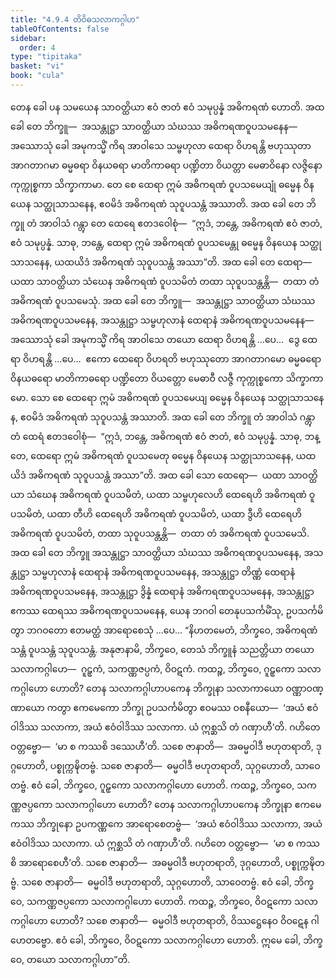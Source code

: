 ```yaml
---
title: "4.9.4 တိဝိဓသလာကဂ္ဂါဟ"
tableOfContents: false
sidebar:
  order: 4
type: "tipitaka"
basket: "vi"
book: "cula"
---
```



<DynamicBreadcrumb />

<Division number="235" book="cula" e="ch" v="4" p="227">

<Paragraph number="960" book="cula">
တေန ခေါ ပန သမယေန သာဝတ္ထိယာ ဧဝံ ဇာတံ ဧဝံ သမုပ္ပန္နံ အဓိကရဏံ ဟောတိ. အထ ခေါ တေ ဘိက္ခူ—  အသန္တုဋ္ဌာ သာဝတ္ထိယာ သံဃဿ အဓိကရဏဝူပသမနေန—  အဿောသုံ ခေါ အမုကသ္မိံ ကိရ အာဝါသေ သမ္ဗဟုလာ ထေရာ ဝိဟရန္တိ ဗဟုဿုတာ အာဂတာဂမာ ဓမ္မဓရာ ဝိနယဓရာ မာတိကာဓရာ ပဏ္ဍိတာ ဝိယတ္တာ မေဓာဝိနော လဇ္ဇိနော ကုက္ကုစ္စကာ သိက္ခာကာမာ. တေ စေ ထေရာ ဣမံ အဓိကရဏံ ဝူပသမေယျုံ ဓမ္မေန ဝိနယေန သတ္ထုသာသနေန, ဧဝမိဒံ အဓိကရဏံ သုဝူပသန္တံ အဿာတိ. အထ ခေါ တေ ဘိက္ခူ တံ အာဝါသံ ဂန္တွာ တေ ထေရေ ဧတဒဝေါစုံ—  “ဣဒံ, ဘန္တေ, အဓိကရဏံ ဧဝံ ဇာတံ, ဧဝံ သမုပ္ပန္နံ. သာဓု, ဘန္တေ, ထေရာ ဣမံ အဓိကရဏံ ဝူပသမေန္တု ဓမ္မေန ဝိနယေန သတ္ထုသာသနေန, ယထယိဒံ အဓိကရဏံ သုဝူပသန္တံ အဿာ”တိ. အထ ခေါ တေ ထေရာ—  ယထာ သာဝတ္ထိယာ သံဃေန အဓိကရဏံ ဝူပသမိတံ တထာ သုဝူပသန္တန္တိ—  တထာ တံ အဓိကရဏံ ဝူပသမေသုံ.
</Paragraph>

<Paragraph number="961" book="cula">
အထ ခေါ တေ ဘိက္ခူ—  အသန္တုဋ္ဌာ သာဝတ္ထိယာ သံဃဿ အဓိကရဏဝူပသမနေန, အသန္တုဋ္ဌာ သမ္ဗဟုလာနံ ထေရာနံ အဓိကရဏဝူပသမနေန—  အဿောသုံ ခေါ အမုကသ္မိံ ကိရ အာဝါသေ တယော ထေရာ ဝိဟရန္တိ …ပေ…  ဒွေ ထေရာ ဝိဟရန္တိ …ပေ…  ဧကော ထေရော ဝိဟရတိ ဗဟုဿုတော အာဂတာဂမော ဓမ္မဓရော ဝိနယဓရော မာတိကာဓရော ပဏ္ဍိတော ဝိယတ္တော မေဓာဝီ လဇ္ဇီ ကုက္ကုစ္စကော သိက္ခာကာမော. သော စေ ထေရော ဣမံ အဓိကရဏံ ဝူပသမေယျ ဓမ္မေန ဝိနယေန သတ္ထုသာသနေန, ဧဝမိဒံ အဓိကရဏံ သုဝူပသန္တံ အဿာတိ. အထ ခေါ တေ ဘိက္ခူ တံ အာဝါသံ ဂန္တွာ တံ ထေရံ ဧတဒဝေါစုံ—  “ဣဒံ, ဘန္တေ, အဓိကရဏံ ဧဝံ ဇာတံ, ဧဝံ သမုပ္ပန္နံ. သာဓု, ဘန္တေ, ထေရော ဣမံ အဓိကရဏံ ဝူပသမေတု ဓမ္မေန ဝိနယေန သတ္ထုသာသနေန, ယထယိဒံ အဓိကရဏံ သုဝူပသန္တံ အဿာ”တိ. အထ ခေါ သော ထေရော—  ယထာ သာဝတ္ထိယာ သံဃေန အဓိကရဏံ ဝူပသမိတံ, ယထာ သမ္ဗဟုလေဟိ ထေရေဟိ အဓိကရဏံ ဝူပသမိတံ, ယထာ တီဟိ ထေရေဟိ အဓိကရဏံ ဝူပသမိတံ, ယထာ ဒွီဟိ ထေရေဟိ အဓိကရဏံ ဝူပသမိတံ, တထာ သုဝူပသန္တန္တိ—  တထာ တံ အဓိကရဏံ ဝူပသမေသိ.
</Paragraph>

<Paragraph number="962" book="cula">
အထ ခေါ တေ ဘိက္ခူ အသန္တုဋ္ဌာ သာဝတ္ထိယာ သံဃဿ အဓိကရဏဝူပသမနေန, အသန္တုဋ္ဌာ သမ္ဗဟုလာနံ ထေရာနံ အဓိကရဏဝူပသမနေန, အသန္တုဋ္ဌာ တိဏ္ဏံ ထေရာနံ အဓိကရဏဝူပသမနေန, အသန္တုဋ္ဌာ ဒွိန္နံ ထေရာနံ အဓိကရဏဝူပသမနေန, အသန္တုဋ္ဌာ ဧကဿ ထေရဿ အဓိကရဏဝူပသမနေန, ယေန ဘဂဝါ တေနုပသင်္ကမိံသု, ဥပသင်္ကမိတွာ ဘဂဝတော ဧတမတ္ထံ အာရောစေသုံ …ပေ…
</Paragraph>

<Paragraph number="963" book="cula">
“နိဟတမေတံ, ဘိက္ခဝေ, အဓိကရဏံ သန္တံ ဝူပသန္တံ သုဝူပသန္တံ. အနုဇာနာမိ, ဘိက္ခဝေ, တေသံ ဘိက္ခူနံ သညတ္တိယာ တယော သလာကဂ္ဂါဟေ—  ဂူဠှကံ, သကဏ္ဏဇပ္ပကံ, ဝိဝဋကံ.
</Paragraph>

<Paragraph number="964" book="cula">
ကထဉ္စ, ဘိက္ခဝေ, ဂူဠှကော သလာကဂ္ဂါဟော ဟောတိ? တေန သလာကဂ္ဂါဟာပကေန ဘိက္ခုနာ သလာကာယော ဝဏ္ဏာဝဏ္ဏာယော ကတွာ ဧကမေကော ဘိက္ခု ဥပသင်္ကမိတွာ ဧဝမဿ ဝစနီယော—  ‘အယံ ဧဝံဝါဒိဿ သလာကာ, အယံ ဧဝံဝါဒိဿ သလာကာ. ယံ ဣစ္ဆသိ တံ ဂဏှာဟီ’တိ. ဂဟိတေ ဝတ္တဗ္ဗော—  ‘မာ စ ကဿစိ ဒဿေဟီ’တိ. သစေ ဇာနာတိ—  အဓမ္မဝါဒီ ဗဟုတရာတိ, ဒုဂ္ဂဟောတိ, ပစ္စုက္ကဍ္ဎိတဗ္ဗံ. သစေ ဇာနာတိ—  ဓမ္မဝါဒီ ဗဟုတရာတိ, သုဂ္ဂဟောတိ, သာဝေတဗ္ဗံ. ဧဝံ ခေါ, ဘိက္ခဝေ, ဂူဠှကော သလာကဂ္ဂါဟော ဟောတိ.
</Paragraph>

<Paragraph number="965" book="cula">
ကထဉ္စ, ဘိက္ခဝေ, သကဏ္ဏဇပ္ပကော သလာကဂ္ဂါဟော ဟောတိ? တေန သလာကဂ္ဂါဟာပကေန ဘိက္ခုနာ ဧကမေကဿ ဘိက္ခုနော ဥပကဏ္ဏကေ အာရောစေတဗ္ဗံ—  ‘အယံ ဧဝံဝါဒိဿ သလာကာ, အယံ ဧဝံဝါဒိဿ သလာကာ. ယံ ဣစ္ဆသိ တံ ဂဏှာဟီ’တိ. ဂဟိတေ ဝတ္တဗ္ဗော—  ‘မာ စ ကဿစိ အာရောစေဟီ’တိ. သစေ ဇာနာတိ—  အဓမ္မဝါဒီ ဗဟုတရာတိ, ဒုဂ္ဂဟောတိ, ပစ္စုက္ကဍ္ဎိတဗ္ဗံ. သစေ ဇာနာတိ—  ဓမ္မဝါဒီ ဗဟုတရာတိ, သုဂ္ဂဟောတိ, သာဝေတဗ္ဗံ. ဧဝံ ခေါ, ဘိက္ခဝေ, သကဏ္ဏဇပ္ပကော သလာကဂ္ဂါဟော ဟောတိ.
</Paragraph>

<Paragraph number="966" book="cula">
ကထဉ္စ, ဘိက္ခဝေ, ဝိဝဋကော သလာကဂ္ဂါဟော ဟောတိ? သစေ ဇာနာတိ—  ဓမ္မဝါဒီ ဗဟုတရာတိ, ဝိဿဋ္ဌေနေဝ ဝိဝဋေန ဂါဟေတဗ္ဗော. ဧဝံ ခေါ, ဘိက္ခဝေ, ဝိဝဋကော သလာကဂ္ဂါဟော ဟောတိ. ဣမေ ခေါ, ဘိက္ခဝေ, တယော သလာကဂ္ဂါဟာ”တိ.
</Paragraph>
</Division>